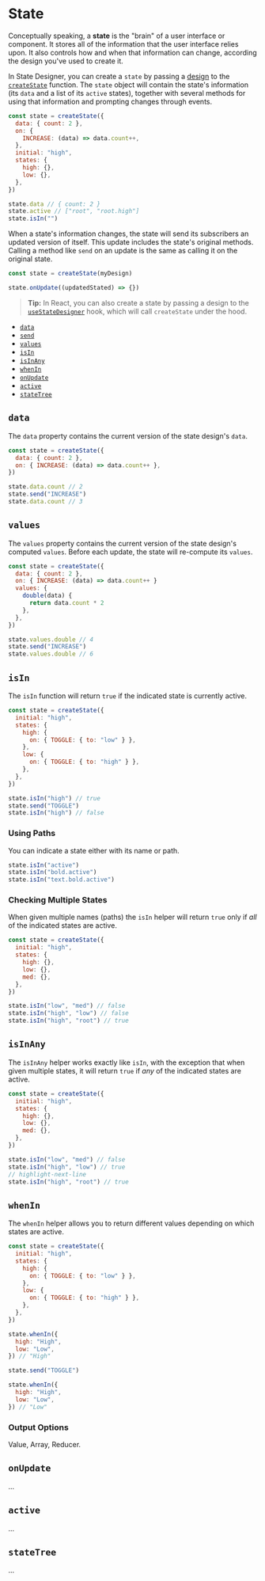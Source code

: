 # State

Conceptually speaking, a **state** is the "brain" of a user interface or component. It stores all of the information that the user interface relies upon. It also controls how and when that information can change, according the design you've used to create it.

In State Designer, you can create a `state` by passing a [design](/docs/api/design) to the [`createState`](/docs/api/createState) function. The `state` object will contain the state's information (its `data` and a list of its `active` states), together with several methods for using that information and prompting changes through events.

```js
const state = createState({
  data: { count: 2 },
  on: {
    INCREASE: (data) => data.count++,
  },
  initial: "high",
  states: {
    high: {},
    low: {},
  },
})

state.data // { count: 2 }
state.active // ["root", "root.high"]
state.isIn("")
```

When a state's information changes, the state will send its subscribers an updated version of itself. This update includes the state's original methods. Calling a method like `send` on an update is the same as calling it on the original state.

```js
const state = createState(myDesign)

state.onUpdate((updatedStated) => {})
```

> **Tip:** In React, you can also create a state by passing a design to the [`useStateDesigner`](/docs/api/useStateDesigner) hook, which will call `createState` under the hood.

- [`data`](/docs/api/state#data)
- [`send`](/docs/api/state#send)
- [`values`](/docs/api/state#values)
- [`isIn`](/docs/api/state#isIn)
- [`isInAny`](/docs/api/state#isInAny)
- [`whenIn`](/docs/api/state#whenIn)
- [`onUpdate`](/docs/api/state#onUpdate)
- [`active`](/docs/api/state#active)
- [`stateTree`](/docs/api/state#stateTree)

## `data`

The `data` property contains the current version of the state design's `data`.

```js
const state = createState({
  data: { count: 2 },
  on: { INCREASE: (data) => data.count++ },
})

state.data.count // 2
state.send("INCREASE")
state.data.count // 3
```

## `values`

The `values` property contains the current version of the state design's computed `values`. Before each update, the state will re-compute its `values`.

```js
const state = createState({
  data: { count: 2 },
  on: { INCREASE: (data) => data.count++ }
  values: {
    double(data) {
      return data.count * 2
    },
  },
})

state.values.double // 4
state.send("INCREASE")
state.values.double // 6
```

## `isIn`

The `isIn` function will return `true` if the indicated state is currently active.

```js
const state = createState({
  initial: "high",
  states: {
    high: {
      on: { TOGGLE: { to: "low" } },
    },
    low: {
      on: { TOGGLE: { to: "high" } },
    },
  },
})

state.isIn("high") // true
state.send("TOGGLE")
state.isIn("high") // false
```

### Using Paths

You can indicate a state either with its name or path.

```js
state.isIn("active")
state.isIn("bold.active")
state.isIn("text.bold.active")
```

### Checking Multiple States

When given multiple names (paths) the `isIn` helper will return `true` only if _all_ of the indicated states are active.

```js
const state = createState({
  initial: "high",
  states: {
    high: {},
    low: {},
    med: {},
  },
})

state.isIn("low", "med") // false
state.isIn("high", "low") // false
state.isIn("high", "root") // true
```

## `isInAny`

The `isInAny` helper works exactly like `isIn`, with the exception that when given multiple states, it will return `true` if _any_ of the indicated states are active.

```js
const state = createState({
  initial: "high",
  states: {
    high: {},
    low: {},
    med: {},
  },
})

state.isIn("low", "med") // false
state.isIn("high", "low") // true
// highlight-next-line
state.isIn("high", "root") // true
```

## `whenIn`

The `whenIn` helper allows you to return different values depending on which states are active.

```js
const state = createState({
  initial: "high",
  states: {
    high: {
      on: { TOGGLE: { to: "low" } },
    },
    low: {
      on: { TOGGLE: { to: "high" } },
    },
  },
})

state.whenIn({
  high: "High",
  low: "Low",
}) // "High"

state.send("TOGGLE")

state.whenIn({
  high: "High",
  low: "Low",
}) // "Low"
```

### Output Options

Value, Array, Reducer.

## `onUpdate`

...

## `active`

...

## `stateTree`

...
